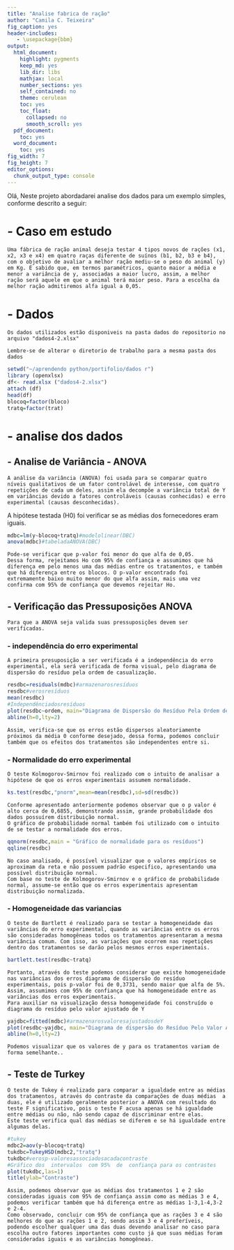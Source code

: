 ---
title: "Analise fabrica de ração"
author: "Camila C. Teixeira"
fig_caption: yes
header-includes:
   - \usepackage{bbm}
output:
  html_document:
    highlight: pygments
    keep_md: yes
    lib_dir: libs
    mathjax: local
    number_sections: yes
    self_contained: no
    theme: cerulean
    toc: yes
    toc_float:
      collapsed: no
      smooth_scroll: yes
  pdf_document:
    toc: yes
  word_document:
    toc: yes
fig_width: 7
fig_height: 7
editor_options:
  chunk_output_type: console
---
Olá,
    Neste projeto abordadarei analise dos dados para um exemplo simples, conforme descrito a seguir:

# - Caso em estudo

    Uma fábrica de ração animal deseja testar 4 tipos novos de rações (x1, x2, x3 e x4) em quatro raças diferente de suínos (b1, b2, b3 e b4), com o objetivo de avaliar a melhor ração mediu-se o peso do animal (y) em Kg. É sabido que, em termos paramétricos, quanto maior a média e menor a variância de y, associadas a maior lucro, assim, a melhor ração será aquele em que o animal terá maior peso. Para a escolha da melhor ração admitiremos alfa igual a 0,05.
    
# - Dados
    Os dados utilizados estão disponiveis na pasta dados do repositorio no arquivo "dados4-2.xlsx"

    Lembre-se de alterar o diretorio de trabalho para a mesma pasta dos dados

```{r}
setwd("~/aprendendo python/portifolio/dados r")
library (openxlsx)
df<- read.xlsx ("dados4-2.xlsx")
attach (df)
head(df)
blocoq=factor(bloco)
tratq=factor(trat)
```


# - analise dos dados

## - Analise de Variância  - ANOVA

    A análise da variância (ANOVA) foi usada para se comparar quatro níveis qualitativos de um fator controlável de interesse, com quatro repetições de cada um deles, assim ela decompõe a variância total de Y em variâncias devido a fatores controláveis (causas conhecidas) e erro experimental (causas desconhecidas). 
A hipótese testada (H0) foi verificar se as médias dos fornecedores eram iguais.

```{r}
mdbc=lm(y~blocoq+tratq)#modelolinear(DBC)
anova(mdbc)#tabeladaANOVA(DBC)
```

    Pode-se verificar que p-valor foi menor do que alfa de 0,05.
    Dessa forma, rejeitamos Ho com 95% de confiança e assumimos que há diferença em pelo menos uma das médias entre os tratamentos, e também que há diferença entre os blocos. O p-valor encontrado foi extremamente baixo muito menor do que alfa assim, mais uma vez confirma com 95% de confiança que devemos rejeitar Ho.
    
## - Verificação das Pressuposições ANOVA

    Para que a ANOVA seja valida suas pressuposições devem ser verificadas.

### - independência do erro experimental

    A primeira presuposição a ser verificada é a independência do erro experimental, ela será verificada de forma visual, pelo diagrama de dispersão do resíduo pela ordem de casualização.

```{r}
resdbc=residuals(mdbc)#armazenarosresíduos
resdbc#verosresíduos
mean(resdbc)
#Independênciadosresíduos
plot(resdbc~ordem, main="Diagrama de Dispersão do Resíduo Pela Ordem de Casualização ", ylab = "Resíduo", xlab = "Ordem de Casualização")
abline(h=0,lty=2)
```

    Assim, verifica-se que os erros estão dispersos aleatoriamente próximos da média 0 conforme desejado, dessa forma, podemos concluir também que os efeitos dos tratamentos são independentes entre si.

### - Normalidade do erro experimental

    O teste Kolmogorov-Smirnov foi realizado com o intuito de analisar a hipótese de que os erros experimentais assumem normalidade.
    
```{r}
ks.test(resdbc,"pnorm",mean=mean(resdbc),sd=sd(resdbc))

```

    Conforme apresentado anteriormente podemos observar que o p valor é alto cerca de 0,6855, demonstrando assim, grande probabilidade dos dados possuírem distribuição normal. 
    O gráfico de probabilidade normal também foi utilizado com o intuito de se testar a normalidade dos erros. 
	
```{r}
qqnorm(resdbc,main = "Gráfico de normalidade para os resíduos")
qqline(resdbc)
```

    No caso analisado, é possível visualizar que o valores empíricos se aproximam da reta e não possuem padrão especifico, apresentando uma possível distribuição normal.
    Com base no teste de Kolmogorov-Smirnov e o gráfico de probabilidade normal, assume-se então que os erros experimentais apresentam distribuição normalizada.
  	
### - Homogeneidade das variancias 

    O teste de Bartlett é realizado para se testar a homogeneidade das variâncias do erro experimental, quando as variâncias entre os erros são consideradas homogêneas todos os tratamentos apresentaram a mesma variância comum. Com isso, as variações que ocorrem nas repetições dentro dos tratamentos se darão pelos mesmos erros experimentais.
    
```{r}
bartlett.test(resdbc~tratq)

```

    Portanto, através do teste podemos considerar que existe homogeneidade nas variâncias dos erros diagrama de dispersão do resíduo experimentais, pois p-valor foi de 0,3731, sendo maior que alfa de 5%. Assim, assumimos com 95% de confiança que há homogeneidade entre as variâncias dos erros experimentais. 
    Para auxiliar na visualização dessa homogeneidade foi construído o diagrama do resíduo pelo valor ajustado de Y
    
```{r}
yajdbc=fitted(mdbc)#armazenarosvaloresajustadosdeY
plot(resdbc~yajdbc, main="Diagrama de dispersão do Resíduo Pelo Valor Ajustado de Y", xlab="Tratamentos", ylab="Resíduos")
abline(h=0,lty=2)
```

    
    Podemos visualizar que os valores de y para os tratamentos variam de forma semelhante..

## - Teste de Turkey

    O teste de Tukey é realizado para comparar a igualdade entre as médias dos tratamentos, através do contraste da comparações de duas médias  a duas, ele é utilizado geralmente posterior a ANOVA com resultado do teste F significativo, pois o teste F acusa apenas se há igualdade entre médias ou não, não sendo capaz de discriminar entre elas.
    Este teste verifica qual das médias se diferem e se há igualdade entre algumas delas.
    
```{r}
#tukey
mdbc2=aov(y~blocoq+tratq)
tukdbc=TukeyHSD(mdbc2,"tratq")
tukdbc#verosp-valoresassociadosacadacontraste
#Gráfico dos  intervalos  com 95%  de  confiança para os contrastes
plot(tukdbc,las=1)
title(ylab="Contraste")
```
    
    Assim, podemos observar que as médias dos tratamentos 1 e 2 são consideradas iguais com 95% de confiança assim como as médias 3 e 4, podemos verificar também que há diferença entre as médias 1-3,1-4,3-2 e 2-4.
    Como observado, concluir com 95% de confiança que as rações 3 e 4 são melhores do que as rações 1 e 2, sendo assim 3 e 4 preferíveis, podendo escolher qualquer uma das duas devendo analisar no caso para escolha outro fatores importantes como custo já que suas médias foram consideradas iguais e as variâncias homogêneas. 
  
    
